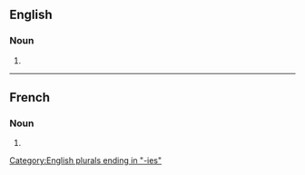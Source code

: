 ==English==

===Noun===
{{head|en|noun form}}

# {{plural of|biotechnology|lang=en}}

[[Category:English plurals ending in "-ies"]]

----

==French==

===Noun===
{{head|fr|noun plural form|g=f}}

# {{plural of|biotechnologie|lang=fr}}